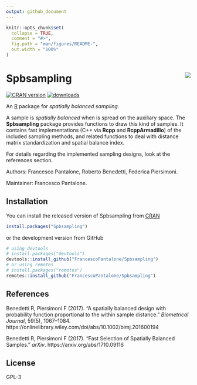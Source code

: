 ```yaml
---
output: github_document
---
```


<!-- README.md is generated from README.Rmd. Please edit that file -->

```r
knitr::opts_chunk$set(
  collapse = TRUE,
  comment = "#>",
  fig.path = "man/figures/README-",
  out.width = "100%"
)
```
# Spbsampling <img src="man/figures/logo.png" align="right" />

[![CRAN version](http://www.r-pkg.org/badges/version/Spbsampling)](https://cran.r-project.org/package=Spbsampling)
[![downloads](https://cranlogs.r-pkg.org/badges/Spbsampling)](https://cran.r-project.org/package=Spbsampling)

An [R](https://www.r-project.org) package for *spatially balanced sampling*.

A sample is *spatially balanced* when is spread on the auxiliary space. The **Spbsampling** package provides functions to draw this kind of samples. It contains fast implementations (C++ via **Rcpp** and **RcppArmadillo**) of the included sampling methods, and related functions to deal with distance matrix standardization and spatial balance index.

For details regarding the implemented sampling designs, look at the references section.

Authors: Francesco Pantalone, Roberto Benedetti, Federica Piersimoni.

Maintainer: Francesco Pantalone.

## Installation

You can install the released version of Spbsampling from [CRAN](https://CRAN.R-project.org)

```r
install.packages("Spbsampling")
```

or the development version from GitHub

```r
# using devtools
# install.packages("devtools")
devtools::install_github("FrancescoPantalone/Spbsampling")
# or using remotes
# install.packages("remotes")
remotes::install_github("FrancescoPantalone/Spbsampling")
```

## References

Benedetti R, Piersimoni F (2017). “A spatially balanced design with probability function proportional to the within sample distance.” *Biometrical Journal*, 59(5), 1067–1084. https://onlinelibrary.wiley.com/doi/abs/10.1002/bimj.201600194

Benedetti R, Piersimoni F (2017). “Fast Selection of Spatially Balanced Samples.” *arXiv*. https://arxiv.org/abs/1710.09116

## License

GPL-3



